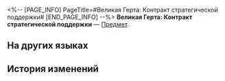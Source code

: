 <%-- [PAGE_INFO]
PageTitle=#Великая Герта: Контракт стратегической поддержки#
[END_PAGE_INFO] --%>
{{Предмет Инфобокс
|id          = 311010
|Изображение = Предмет Великая Герта- Контракт стратегической поддержки.png
|Тип         = 
|Инвентарь   = 
|Редкость    = 5
|Эффект      = 
|Описание    = Договор о стратегической поддержке между Великой Гертой и экспрессом. Она увеличила свою помощь экспрессу в обмен на сокровища, найденные на Пути Освоения.
}}
'''Великая Герта: Контракт стратегической поддержки''' — [[Предмет]].

==На других языках==
{{На других языках
|en   = The Herta Contract: Strategic Support
|zhs  = 大黑塔•战略支援协议
|zht  = 大黑塔•戰略支援協議
|ja   = マダム・ヘルタ・戦略的支援協定
|ko   = 더 헤르타•전략 지원 협의
|es   = Sra. Herta - Contrato de apoyo estratégico
|fr   = Contrat de soutien stratégique de la Grande Herta
|ru   = Великая Герта: Контракт стратегической поддержки
|th   = ท่าน Herta - สนับสนุนด้านกลยุทธ์
|vi   = Đại Herta-Thỏa Thuận Hỗ Trợ Chiến Lược
|de   = Vertrag der Großen Herta – Strategische Unterstützung
|id   = The Herta Contract: Strategic Support
|pt   = Contrato de A Herta: Suporte Estratégico
}}

==История изменений==
{{История изменений|3.5}}